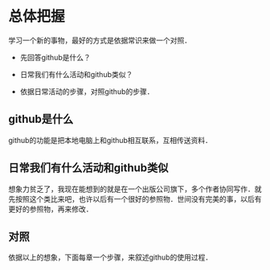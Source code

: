 
# 总体把握

学习一个新的事物，最好的方式是依据常识来做一个对照．

* 先回答github是什么？

* 日常我们有什么活动和github类似？

* 依据日常活动的步骤，对照github的步骤．

## github是什么

github的功能是把本地电脑上和github相互联系，互相传送资料．

## 日常我们有什么活动和github类似

想象力贫乏了，我现在能想到的就是在一个出版公司旗下，多个作者协同写作．就先按照这个类比来吧，也许以后有一个很好的参照物．世间没有完美的事，以后有更好的参照物，再来修改．


## 对照

依据以上的想象，下面每章一个步骤，来叙述github的使用过程．
